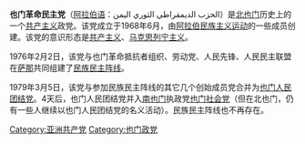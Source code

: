 {{共产党}}
'''也门革命民主党'''（[[阿拉伯语|阿拉伯语]]：الحزب الديمقراطي الثوري اليمن）是[[北也门|北也门]]历史上的一个[[共产主义|共产主义]]政党。该党成立于1968年6月，由[[阿拉伯民族主义运动|阿拉伯民族主义运动]]的一些成员创建。该党的意识形态是[[共产主义|共产主义]]、[[马克思列宁主义|马克思列宁主义]]。

1976年2月2日，该党与也门革命抵抗者组织、劳动党、人民先锋、人民民主联盟在[[萨那|萨那]]共同组建了[[民族民主阵线_(也门)|民族民主阵线]]。

1979年3月5日，该党与参加民族民主阵线的其它几个创始成员党合并为[[也门人民团结党|也门人民团结党]]。4天后，也门人民团结党并入[[南也门|南也门]]执政党[[也门社会党|也门社会党]]（但在北也门，仍有一些人继续以也门人民团结党的名义活动）。民族民主阵线也不再存在。

[[Category:亚洲共产党|Category:亚洲共产党]]
[[Category:也门政党|Category:也门政党]]